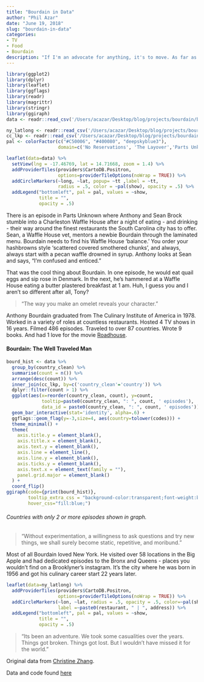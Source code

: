 ```yaml
---
title: "Bourdain in Data"
author: "Phil Azar"
date: "June 19, 2018"
slug: "bourdain-in-data"
categories: 
- TV
- Food
- Bourdain
description: "If I'm an advocate for anything, it's to move. As far as you can, as much as you can. Across the ocean, or simply across the river. Walk in someone else's shoes or at least eat their food. It's a plus for everybody. - A.B."
---
```


```r
library(ggplot2)
library(dplyr)
library(leaflet)
library(ggflags)
library(readr)
library(magrittr)
library(stringr)
library(ggiraph)
data <- readr::read_csv('/Users/acazar/Desktop/blog/projects/bourdain/bourdain-travel-places/bourdain_episodes_clean.csv')

ny_latlong <- readr::read_csv('/Users/acazar/Desktop/blog/projects/bourdain/bourdain-travel-places/bourdain_nyc.csv')
cc_lkp <- readr::read_csv('/Users/acazar/Desktop/blog/projects/bourdain/bourdain-travel-places/country_code_lkp.csv')
pal <- colorFactor(c("#C50006", "#400080", "deepskyblue3"), 
                   domain=c('No Reservations', 'The Layover','Parts Unknown'))

```


```r
leaflet(data=data) %>% 
  setView(lng = -17.46769, lat = 14.71668, zoom = 1.4) %>% 
  addProviderTiles(providers$CartoDB.Positron,
                   options=providerTileOptions(noWrap = TRUE)) %>% 
  addCircleMarkers(~long, ~lat, popup= ~tt ,label = ~tt, 
                   radius = .5, color = ~pal(show), opacity = .5) %>% 
  addLegend("bottomleft", pal = pal, values = ~show,
            title = "",
            opacity = .5)

```

There is an episode in Parts Unknown where Anthony and Sean Brock stumble into a Charleston Waffle House after a night of eating - and drinking - their way around the finest restaurants the South Carolina city has to offer. Sean, a Waffle House vet, mentors a newbie Bourdain through the laminated menu. Bourdain needs to find his Waffle House 'balance.' You order your hashbrowns style 'scattered covered smothered chunks', and always, always start with a pecan waffle drowned in syrup. Anthony looks at Sean and says, "I'm confused and enticed."

That was the cool thing about Bourdain. In one episode, he would eat quail eggs and sip rose in Denmark. In the next, he's hammered at a Waffle House eating a butter plastered breakfast at 1 am. Huh, I guess you and I aren't so different after all, Tony? 


> "The way you make an omelet reveals your character."


Anthony Bourdain graduated from The Culinary Institute of America in 1978. Worked in a variety of roles at countless restaurants. Hosted 4 TV shows in 16 years. Filmed 486 episodes. Traveled to over 87 countries. Wrote 9 books.  And had 1 love for the movie [Roadhouse](https://www.youtube.com/watch?v=5W1YEK6WZ_E). 

#### Bourdain: The Well Traveled Man 

```r

bourd_hist <- data %>% 
  group_by(country_clean) %>% 
  summarise(count = n()) %>% 
  arrange(desc(count)) %>% 
  inner_join(cc_lkp, by=c('country_clean'='country')) %>% 
  dplyr::filter(count > 1) %>% 
  ggplot(aes(x=reorder(country_clean, count), y=count, 
             tooltip=paste0(country_clean, ": ", count, ' episodes'), 
             data_id = paste0(country_clean, ": ", count, ' episodes'))) + 
  geom_bar_interactive(stat='identity', alpha=.6) + 
  ggflags::geom_flag(y=-3,size=4, aes(country=tolower(codes))) +
  theme_minimal() +
  theme(
    axis.title.y = element_blank(),
    axis.title.x = element_blank(),
    axis.text.y = element_blank(),
    axis.line = element_line(),
    axis.line.y = element_blank(),
    axis.ticks.y = element_blank(),
    axis.text.x = element_text(family = ""), 
    panel.grid.major = element_blank()
  ) +
  coord_flip()
ggiraph(code={print(bourd_hist)}, 
        tooltip_extra_css = "background-color:transparent;font-weight:bold;", 
        hover_css="fill:blue;")

```

###### Countries with only 2 or more episodes shown in graph.


> "Without experimentation, a willingness to ask questions and try new things, we shall surely become static, repetitive, and moribund."


Most of all Bourdain loved New York. He visited over 58 locations in the Big Apple and had dedicated episodes to the Bronx and Queens -  places you wouldn't find on a Brooklyner's instagram. It's the city where he was born in 1956 and got his culinary career start 22 years later. 

```r

leaflet(data=ny_latlong) %>% 
  addProviderTiles(providers$CartoDB.Positron,
                   options=providerTileOptions(noWrap = TRUE)) %>% 
  addCircleMarkers(~lon, ~lat, radius = .5, opacity = .5, color=~pal(show),
                   label =~paste0(restaurant, " | ", address)) %>% 
  addLegend("bottomleft", pal = pal, values = ~show,
            title = "",
            opacity = .5)

```



> "Its been an adventure. We took some casualities over the years. Things got broken. Things got lost. But I wouldn't have missed it for the world."



Original data from [Christine Zhang](https://github.com/underthecurve). 

Data and code found [here](https://github.com/filetczar)
